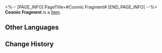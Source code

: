<%-- [PAGE_INFO]
PageTitle=#Cosmic Fragment#
[END_PAGE_INFO] --%>
{{Item Infobox
|id          = 31
|image       = Item Cosmic Fragment.png
|type        = 
|invCategory = 
|rarity      = 3
|effect      = A unique currency obtained through exploring Simulated Universe. Will be cleared after Simulated Universe is restarted.
|description = File fragments generated when the Simulated Universe is running. When they pile up, the performance of Simulated Universe will be significantly affected.
}}
{{Description|''"Sort them regularly. In return, the admin can perhaps change your stats every now and then."''}}
'''Cosmic Fragment''' is a [[Item]].

==Other Languages==
{{Other Languages
|en   = Cosmic Fragment
|zhs  = 宇宙碎片
|zht  = 宇宙碎片
|ja   = 宇宙の欠片
|ko   = 우주 조각
|es   = Fragmentos cósmicos
|fr   = Fragments cosmiques
|ru   = Космические фрагменты
|th   = Cosmic Fragment
|vi   = Mảnh Vũ Trụ
|de   = Kosmisches Fragment
|id   = Cosmic Fragment
|pt   = Fragmento Cósmico
}}

==Change History==
{{Change History|2.0}}